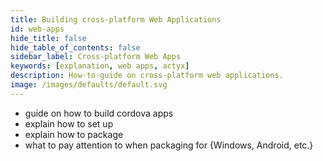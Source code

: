 ```yaml
---
title: Building cross-platform Web Applications
id: web-apps
hide_title: false
hide_table_of_contents: false
sidebar_label: Cross-platform Web Apps
keywords: [explanation, web apps, actyx]
description: How-to-guide on cross-platform web applications.
image: /images/defaults/default.svg
---
```


- guide on how to build cordova apps
- explain how to set up
- explain how to package
- what to pay attention to when packaging for {Windows, Android, etc.}
